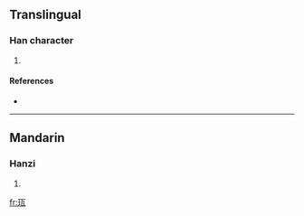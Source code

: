 ==Translingual==

===Han character===
{{Han char|rn=96|rad=玉|as=05|sn=9|four=|canj=一土一女弓 (MGMVN)}}

# {{defn|Han|sort=玉05}}

====References====
* {{Han ref|kx=0729.110|dkj=20905|hdz=21104.010|uh=73C1|ud=29633}}

----

==Mandarin==

===Hanzi===
{{cmn-hanzi|pin=[[cí]] ([[ci2]])|wg=tz'u<sup>2</sup>}}

# {{defn|Mandarin}}

[[fr:珁]]